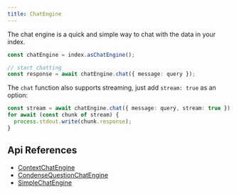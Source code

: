 ```yaml
---
title: ChatEngine
---
```


The chat engine is a quick and simple way to chat with the data in your index.

```typescript
const chatEngine = index.asChatEngine();

// start chatting
const response = await chatEngine.chat({ message: query });
```

The `chat` function also supports streaming, just add `stream: true` as an option:

```typescript
const stream = await chatEngine.chat({ message: query, stream: true });
for await (const chunk of stream) {
  process.stdout.write(chunk.response);
}
```

## Api References

- [ContextChatEngine](/docs/api/classes/ContextChatEngine)
- [CondenseQuestionChatEngine](/docs/api/classes/ContextChatEngine)
- [SimpleChatEngine](/docs/api/classes/SimpleChatEngine)
